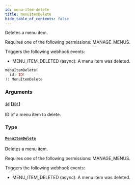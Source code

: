```yaml
---
id: menu-item-delete
title: menuItemDelete
hide_table_of_contents: false
---
```


Deletes a menu item.

Requires one of the following permissions: MANAGE_MENUS.

Triggers the following webhook events:

- MENU_ITEM_DELETED (async): A menu item was deleted.

```graphql
menuItemDelete(
  id: ID!
): MenuItemDelete
```

### Arguments

#### [`id`](#) ([`ID!`](../../../developer/api-reference/scalars/id))

ID of a menu item to delete.

### Type

#### [`MenuItemDelete`](../../../developer/api-reference/objects/menu-item-delete)

Deletes a menu item.

Requires one of the following permissions: MANAGE_MENUS.

Triggers the following webhook events:

- MENU_ITEM_DELETED (async): A menu item was deleted.
